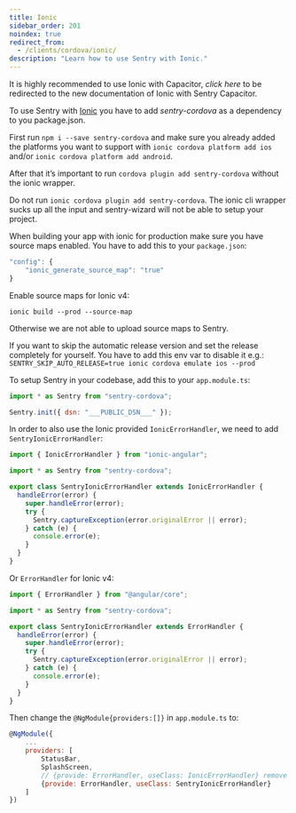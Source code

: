 ```yaml
---
title: Ionic
sidebar_order: 201
noindex: true
redirect_from:
  - /clients/cordova/ionic/
description: "Learn how to use Sentry with Ionic."
---
```


<Alert level="warning" title="Warning">

It is highly recommended to use Ionic with Capacitor, _click here_ to be redirected to the new documentation of Ionic with Sentry Capacitor.
</Alert>

To use Sentry with [Ionic](https://ionicframework.com/) you have to add _sentry-cordova_ as a dependency to you package.json.

First run `npm i --save sentry-cordova` and make sure you already added the platforms you want to support with `ionic cordova platform add ios` and/or `ionic cordova platform add android`.

After that it’s important to run `cordova plugin add sentry-cordova` without the ionic wrapper.

<Alert level="warning" title="Warning">

Do not run `ionic cordova plugin add sentry-cordova`. The ionic cli wrapper sucks up all the input and sentry-wizard will not be able to setup your project.

</Alert>

When building your app with ionic for production make sure you have source maps enabled. You have to add this to your `package.json`:

```javascript
"config": {
    "ionic_generate_source_map": "true"
}
```

Enable source maps for Ionic v4:

```
ionic build --prod --source-map
```

Otherwise we are not able to upload source maps to Sentry.

<Alert level="warning" title="Warning">

If you want to skip the automatic release version and set the release completely for yourself. You have to add this env var to disable it e.g.: `SENTRY_SKIP_AUTO_RELEASE=true ionic cordova emulate ios --prod`

</Alert>

To setup Sentry in your codebase, add this to your `app.module.ts`:

```javascript
import * as Sentry from "sentry-cordova";

Sentry.init({ dsn: "___PUBLIC_DSN___" });
```

In order to also use the Ionic provided `IonicErrorHandler`, we need to add `SentryIonicErrorHandler`:

```javascript
import { IonicErrorHandler } from "ionic-angular";

import * as Sentry from "sentry-cordova";

export class SentryIonicErrorHandler extends IonicErrorHandler {
  handleError(error) {
    super.handleError(error);
    try {
      Sentry.captureException(error.originalError || error);
    } catch (e) {
      console.error(e);
    }
  }
}
```

Or `ErrorHandler` for Ionic v4:

```javascript
import { ErrorHandler } from "@angular/core";

import * as Sentry from "sentry-cordova";

export class SentryIonicErrorHandler extends ErrorHandler {
  handleError(error) {
    super.handleError(error);
    try {
      Sentry.captureException(error.originalError || error);
    } catch (e) {
      console.error(e);
    }
  }
}
```

Then change the `@NgModule{providers:[]}` in `app.module.ts` to:

```javascript
@NgModule({
    ...
    providers: [
        StatusBar,
        SplashScreen,
        // {provide: ErrorHandler, useClass: IonicErrorHandler} remove this, add next line (for Ionic 4 this line doen't exist by default)
        {provide: ErrorHandler, useClass: SentryIonicErrorHandler}
    ]
})
```
